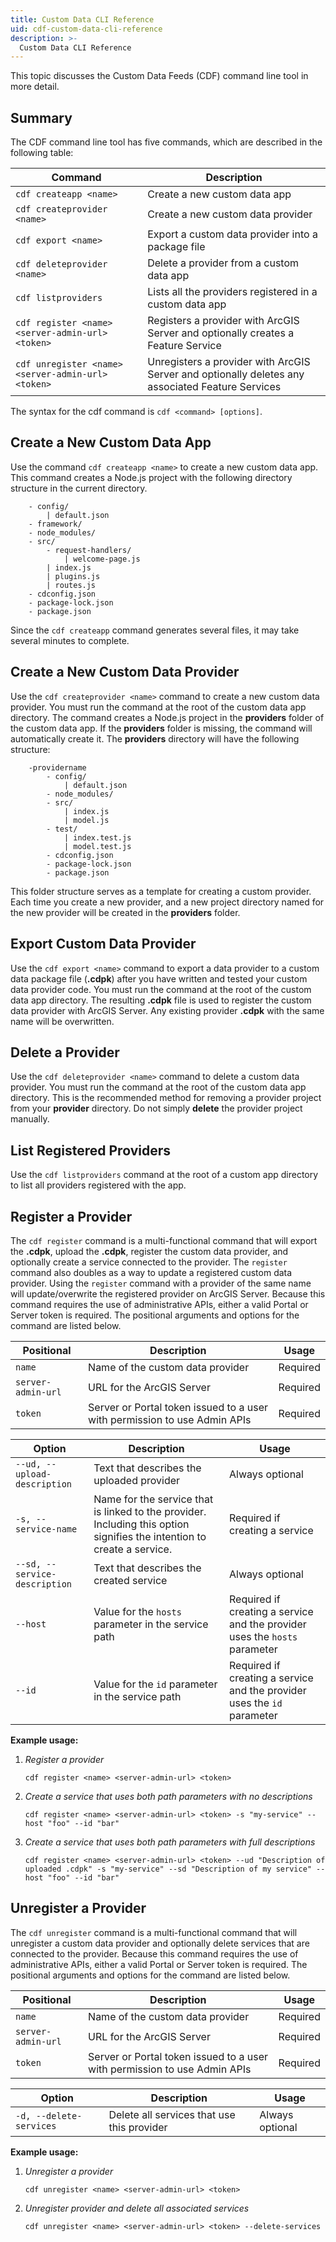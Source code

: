 ```yaml
---
title: Custom Data CLI Reference
uid: cdf-custom-data-cli-reference
description: >-
  Custom Data CLI Reference
---
```


This topic discusses the Custom Data Feeds (CDF) command line tool in
more detail.

## Summary

The CDF command line tool has five commands, which are described in the
following table:

| Command                             | Description                                            |
| ----------------------------------- | ------------------------------------------------------ |
| `cdf createapp <name>`              | Create a new custom data app                           |
| `cdf createprovider <name>`         | Create a new custom data provider                      |
| `cdf export <name>`         | Export a custom data provider into a package file      |
| `cdf deleteprovider <name>` | Delete a provider from a custom data app               |
| `cdf listproviders`                 | Lists all the providers registered in a custom data app |
| `cdf register <name> <server-admin-url> <token>`                 | Registers a provider with ArcGIS Server and optionally creates a Feature Service |
| `cdf unregister <name> <server-admin-url> <token>`                 | Unregisters a provider with ArcGIS Server and optionally deletes any associated Feature Services |


The syntax for the cdf command is `cdf <command> [options]`.

## Create a New Custom Data App

Use the command `cdf createapp <name>` to create a new custom data app.
This command creates a Node.js project with the following directory
structure in the current directory.

```
    - config/
        | default.json
    - framework/
    - node_modules/
    - src/
        - request-handlers/
            | welcome-page.js
        | index.js
        | plugins.js
        | routes.js
    - cdconfig.json
    - package-lock.json
    - package.json
```

Since the `cdf createapp` command generates several files, it may take
several minutes to complete.

## Create a New Custom Data Provider

Use the `cdf createprovider <name>` command to create a new custom data
provider. You must run the command at the root of the custom data app
directory. The command creates a Node.js project in the **providers** folder
of the custom data app. If the **providers** folder is missing, the command
will automatically create it. The **providers** directory will have the following
structure:

```
    -providername
        - config/
            | default.json
        - node_modules/
        - src/
            | index.js
            | model.js
        - test/
            | index.test.js
            | model.test.js
        - cdconfig.json
        - package-lock.json
        - package.json
```

This folder structure serves as a template for creating a custom
provider. Each time you create a new provider, and a new project directory
named for the new provider will be created in the **providers** folder.

## Export Custom Data Provider

Use the `cdf export <name>` command to export a data provider
to a custom data package file (**.cdpk**) after you have written and 
tested your custom data provider code. You must run the command at
the root of the custom data app directory. The resulting **.cdpk** file is
used to register the custom data provider with ArcGIS Server. Any existing provider
**.cdpk** with the same name will be overwritten.

## Delete a Provider

Use the `cdf deleteprovider <name>` command to delete a custom
data provider. You must run the command at the root of the custom data
app directory. This is the recommended method for removing a provider project
from your **provider** directory. Do not simply **delete** the provider
project manually.

## List Registered Providers

Use the `cdf listproviders` command at the root of a custom app
directory to list all providers registered with the app.

## Register a Provider

The `cdf register` command is a multi-functional command that will export the **.cdpk**, 
upload the **.cdpk**, register the custom data provider, and optionally create a service 
connected to the provider. The `register` command also doubles as a way to update a 
registered custom data provider. Using the `register` command with a provider of the same 
name will update/overwrite the registered provider on ArcGIS Server. Because this command 
requires the use of administrative APIs, either a valid Portal or Server token is required. 
The positional arguments and options for the command are listed below.

| Positional          | Description                                           | Usage |
| --------------- | ----------------------------------------------------- | ----- |
| `name`    | Name of the custom data provider | Required |
| `server-admin-url`    | URL for the ArcGIS Server | Required |
| `token`    | Server or Portal token issued to a user with permission to use Admin APIs | Required |

| Option          | Description                                           | Usage |
| --------------- | ----------------------------------------------------- | ----- |
| `--ud, --upload-description`    | Text that describes the uploaded provider | Always optional |
| `-s, --service-name` | Name for the service that is linked to the provider. Including this option signifies the intention to create a service. | Required if creating a service |
| `--sd, --service-description` | Text that describes the created service | Always optional |
| `--host` | Value for the `hosts` parameter in the service path | Required if creating a service and the provider uses the `hosts` parameter |
| `--id` | Value for the `id` parameter in the service path | Required if creating a service and the provider uses the `id` parameter |

**Example usage:**

1.  _Register a provider_

    `cdf register <name> <server-admin-url> <token>`

2.  _Create a service that uses both path parameters with no descriptions_

    `cdf register <name> <server-admin-url> <token> -s "my-service" --host "foo" --id "bar"`

3.  _Create a service that uses both path parameters with full descriptions_

    `cdf register <name> <server-admin-url> <token> --ud "Description of uploaded .cdpk" -s "my-service" --sd "Description of my service" --host "foo" --id "bar"`

## Unregister a Provider

The `cdf unregister` command is a multi-functional command that will unregister a custom data provider
and optionally delete services that are connected to the provider. Because this command requires the use 
of administrative APIs, either a valid Portal or Server token is required. The positional arguments and options 
for the command are listed below.

| Positional          | Description                                           | Usage |
| --------------- | ----------------------------------------------------- | ----- |
| `name`    | Name of the custom data provider | Required |
| `server-admin-url`    | URL for the ArcGIS Server | Required |
| `token`    | Server or Portal token issued to a user with permission to use Admin APIs | Required |


| Option          | Description                                           | Usage |
| --------------- | ----------------------------------------------------- | ----- |
| `-d, --delete-services`    | Delete all services that use this provider | Always optional |


**Example usage:**

1.  _Unregister a provider_

    `cdf unregister <name> <server-admin-url> <token>`

2.  _Unregister provider and delete all associated services_

    `cdf unregister <name> <server-admin-url> <token> --delete-services`